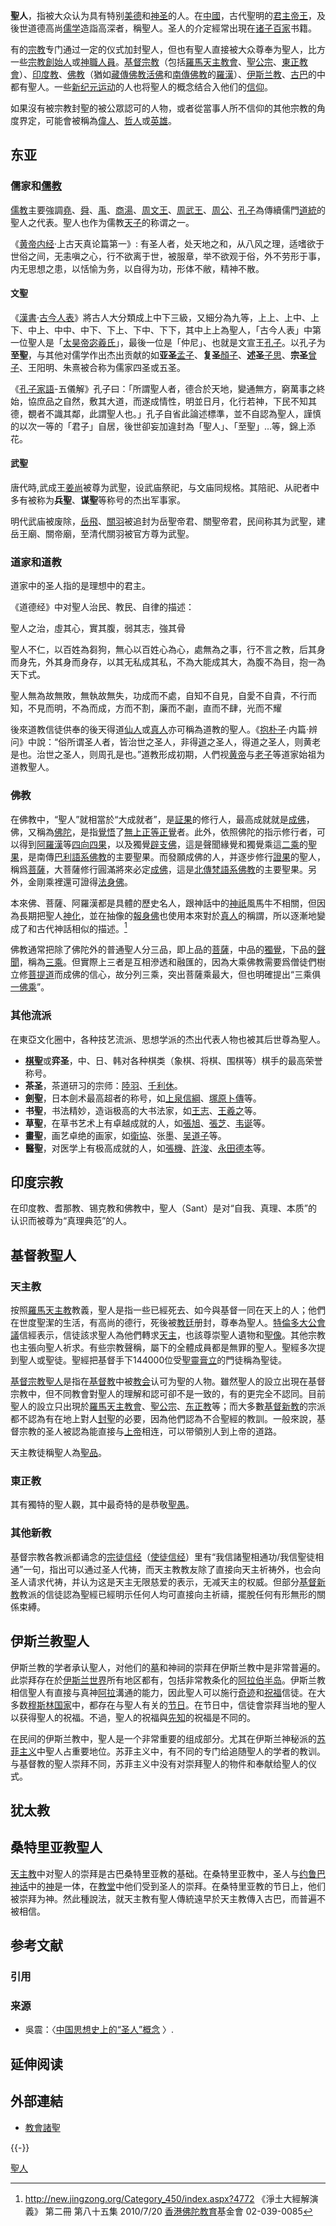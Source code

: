 '''聖人'''，指被大众认为具有特别[[美德|美德]]和[[神圣|神圣]]的人。在[[中國|中國]]，古代聖明的[[君主|君主]][[帝王|帝王]]，及後世道德高尚[[儒学|儒学]]造詣高深者，稱聖人。圣人的介定經常出現在[[诸子百家|诸子百家]]书籍。

有的[[宗教|宗教]]专门通过一定的仪式加封聖人，但也有聖人直接被大众尊奉为聖人，比方一些[[主要宗教創始人列表|宗教創始人]]或[[神職人員|神職人員]]。[[基督宗教|基督宗教]]（包括[[羅馬天主教會|羅馬天主教會]]、[[聖公宗|聖公宗]]、[[東正教會|東正教會]]）、[[印度教|印度教]]、[[佛教|佛教]]（猶如[[藏傳佛教|藏傳佛教]][[活佛|活佛]]和[[南傳佛教|南傳佛教]]的[[羅漢|羅漢]]）、[[伊斯兰教|伊斯兰教]]、[[古巴|古巴]]的{{tsl|en|Santería||桑特里亚教}}中都有聖人。一些[[新纪元运动|新纪元运动]]的人也将聖人的概念结合入他们的[[信仰|信仰]]。

如果沒有被宗教封聖的被公眾認可的人物，或者從當事人所不信仰的其他宗教的角度界定，可能會被稱為[[偉人|偉人]]、[[哲人|哲人]]或[[英雄|英雄]]。

== 东亚 ==

=== 儒家和[[儒教_(宗教)|儒教]]===
[[儒教_(宗教)|儒教]]主要強調[[堯|堯]]、[[舜|舜]]、[[禹|禹]]、[[商湯|商湯]]、[[周文王|周文王]]、[[周武王|周武王]]、[[周公|周公]]、[[孔子|孔子]]為傳續儒門[[道統|道統]]的聖人之代表。聖人也作为儒教[[天子|天子]]的称谓之一。

《[[黄帝内经|黄帝内经]]·上古天真论篇第一》: 有圣人者，处天地之和，从八风之理，适嗜欲于世俗之间，无恚嗔之心，行不欲离于世，被服章，举不欲观于俗，外不劳形于事，内无思想之患，以恬愉为务，以自得为功，形体不敝，精神不散。

==== 文聖 ====
{{see also|文聖}}《[[漢書|漢書]]·[[古今人表|古今人表]]》將古人大分類成上中下三級，又細分為九等，上上、上中、上下、中上、中中、中下、下上、下中、下下，其中上上為聖人，「古今人表」中第一位聖人是「[[伏羲|太昊帝宓羲氏]]」，最後一位是「仲尼」、也就是文宣王[[孔子|孔子]]。以孔子为'''至聖'''，与其他对儒学作出杰出贡献的如'''亚圣'''[[孟子|孟子]]、'''复圣'''[[顏子|顏子]]、'''述圣'''[[子思|子思]]、'''宗圣'''[[曾子|曾子]]、王阳明、朱熹被合称为儒家四圣或五圣。

《[[孔子家語|孔子家語]]-五儀解》孔子曰：「所謂聖人者，德合於天地，變通無方，窮萬事之終始，協庶品之自然，敷其大道，而遂成情性，明並日月，化行若神，下民不知其德，覩者不識其鄰，此謂聖人也。」孔子自省此論述標準，並不自認為聖人，謹慎的以次一等的「君子」自居，後世卻妄加違封為「聖人」、「至聖」...等，錦上添花。

==== 武聖 ====
{{see also|武聖}}唐代時,武成王[[姜尚|姜尚]]被尊为武聖，设武庙祭祀，与文庙同规格。其陪祀、从祀者中多有被称为'''兵聖'''、'''谋聖'''等称号的杰出军事家。

明代武庙被废除，[[岳飞|岳飛]]、[[关羽|關羽]]被追封为岳聖帝君、關聖帝君，民间称其为武聖，建岳王廟、關帝廟，至清代關羽被官方尊为武聖。

=== 道家和道教 ===
道家中的圣人指的是理想中的君主。

《道德经》中对聖人治民、教民、自律的描述：

聖人之治，虛其心，實其腹，弱其志，強其骨

聖人不仁，以百姓為芻狗，無心以百姓心為心，處無為之事，行不言之教，后其身而身先，外其身而身存，以其无私成其私，不為大能成其大，為腹不為目，抱一為天下式。

聖人無為故無敗，無執故無失，功成而不處，自知不自見，自愛不自貴，不行而知，不見而明，不為而成，方而不割，廉而不劌，直而不肆，光而不耀


後來道教信徒供奉的後天得道[[仙人|仙人]]或[[真人|真人]]亦可稱為道教的聖人。《[[抱朴子|抱朴子]]·内篇·辨问》中說：“俗所谓圣人者，皆治世之圣人，非得[[道|道]]之圣人，得道之圣人，则黄老是也。治世之圣人，则周孔是也。”道教形成初期，人們视[[黄帝|黄帝]]与[[老子|老子]]等道家始祖为道教聖人。

=== 佛教 ===
{{Main|聖人 (佛教)}}在佛教中，“聖人”就相當於“大成就者”，是[[証果|証果]]的修行人，最高成就就是[[成佛|成佛]]，佛，又稱為[[佛陀|佛陀]]，是指[[覺悟|覺悟]]了[[無上正等正覺|無上正等正覺]]者。此外，依照佛陀的指示修行者，可以得到[[阿羅漢|阿羅漢]]等[[四向四果|四向四果]]，以及獨覺[[辟支佛|辟支佛]]，這是聲聞緣覺和獨覺乘這[[二乘|二乘]]的[[聖果|聖果]]，是南傳[[巴利語系佛教|巴利語系佛教]]的主要聖果。而發願成佛的人，并逐步修行[[五十二位|證果]]的聖人，稱爲[[菩薩|菩薩]]，大菩薩修行圓滿將來必定[[成佛|成佛]]，這是[[北傳佛教|北傳梵語系佛教]]的主要聖果。另外，金剛乘裡還可證得[[法身佛|法身佛]]。

本來佛、菩薩、阿羅漢都是具體的歷史名人，跟神話中的[[神祇|神祇]]風馬牛不相關，但因為長期把聖人[[神化|神化]]，並在抽像的[[報身佛|報身佛]]也使用本來對於[[真人|真人]]的稱謂，所以逐漸地變成了和古代神話相似的描述。<ref name="淨土大經解演義第八十五集">http://new.jingzong.org/Category_450/index.aspx?4772{{dead link|date=2017年12月 |bot=InternetArchiveBot |fix-attempted=yes }} 《淨土大經解演義》 第二冊 第八十五集 2010/7/20 [[香港|香港]][[佛陀教育|佛陀教育]]基金會 02-039-0085</ref>

佛教通常把除了佛陀外的普通聖人分三品，即上品的[[菩薩|菩薩]]，中品的[[獨覺|獨覺]]，下品的[[聲聞|聲聞]]，稱為[[三乘|三乘]]。但實際上三者是互相滲透和融匯的，因為大乘佛教需要爲僧徒們樹立修[[菩提道|菩提道]]而成佛的信心，故分列三乘，突出菩薩乘最大，但也明確提出“三乘俱[[一佛乘|一佛乘]]”。

=== 其他流派 ===
在東亞文化圈中，各种技艺流派、思想学派的杰出代表人物也被其后世尊為聖人。

* '''[[棋圣|棋聖]]'''或'''弈圣'''，中、日、韩对各种棋类（象棋、将棋、围棋等）棋手的最高荣誉称号。
* '''茶圣'''，茶道研习的宗师：[[陸羽|陸羽]]、[[千利休|千利休]]。
* '''劍聖'''，日本劍术最高超者的称号，如[[上泉信綱|上泉信綱]]、[[塚原卜傳|塚原卜傳]]等。
* '''书聖'''，书法精妙，造诣极高的大书法家，如[[王志_(南北朝)|王志]]、[[王羲之|王羲之]]等。
* '''草聖'''，在草书艺术上有卓越成就的人，如[[張旭|張旭]]、[[张芝|張芝]]、[[韦诞|韦诞]]等。
* '''畫聖'''，画艺卓绝的画家，如[[衛協|衛協]]、张墨、[[吴道子|吴道子]]等。
* '''醫聖'''，对医学上有极高成就的人，如[[張仲景|張機]]、[[許浚|許浚]]、[[永田德本|永田德本]]等。

==印度宗教==
{{Main|{{le|圣人 (印度)|Sant (religion)}}}}在印度教、耆那教、锡克教和佛教中，聖人（Sant）是对“自我、真理、本质”的认识而被尊为“真理典范”的人。

== 基督教聖人 ==
{{main|基督教聖人}}
=== 天主教 ===
{{Main|天主教聖人}}

按照[[羅馬天主教|羅馬天主教]]教義，聖人是指一些已經死去、如今與基督一同在天上的人；他們在世度聖潔的生活，有高尚的德行，死後被[[教廷|教廷]]册封，尊奉為聖人。[[特倫多大公會議|特倫多大公會議]]信經表示，信徒該求聖人為他們轉求[[天主|天主]]，也該尊崇聖人遺物和[[聖像|聖像]]{{來源請求}}。其他宗教也主張向聖人祈求。有些宗教聲稱，屬下的全體成員都是無罪的聖人。聖經多次提到聖人或聖徒。聖經把基督手下144000位受[[聖靈|聖靈]][[膏立|膏立]]的門徒稱為聖徒。

[[基督宗教|基督宗教]][[聖人|聖人]]是指在[[基督教|基督教]]中被[[教会|教会]]认可为聖的人物。雖然聖人的設立出現在基督宗教中，但不同教會對聖人的理解和認可卻不是一致的，有的更完全不認同。目前聖人的設立只出現於[[羅馬天主教會|羅馬天主教會]]、[[聖公宗|聖公宗]]、[[东正教|东正教]]等；而大多數[[基督新教|基督新教]]的宗派都不認為有在地上對人[[封聖|封聖]]的必要，因為他們認為不合聖經的教訓。一般來說，基督宗教的圣人被認為能直接与[[上帝|上帝]]相连，可以带領別人到上帝的道路。

天主教徒稱聖人為[[聖品|聖品]]。

===東正教===

其有獨特的聖人觀，其中最奇特的是恭敬[[聖愚|聖愚]]。

=== 其他新教 ===
基督宗教各教派都诵念的[[宗徒信经|宗徒信经]]（[[使徒信经|使徒信经]]）里有“我信諸聖相通功/我信聖徒相通”一句，指出可以通过圣人代祷，而天主教教友除了直接向天主祈祷外，也会向圣人请求代祷，并认为这是天主无限慈爱的表示，无减天主的权威。但部分[[基督新教|基督新教]]教派的信徒認為聖經已經明示任何人均可直接向主祈禱，擺脫任何有形無形的關係束縛。

== 伊斯兰教聖人 ==
{{Main|瓦里 (頭銜)|l1=瓦里}}
伊斯兰教的学者承认聖人，对他们的[[墓|墓]]和神祠的崇拜在伊斯兰教中是非常普遍的。此崇拜存在於[[伊斯兰世界|伊斯兰世界]]所有地区都有，包括非常教条化的[[阿拉伯半岛|阿拉伯半岛]]。伊斯兰教相信聖人有直接与真神[[阿拉|阿拉]]溝通的能力，因此聖人可以施行[[奇迹|奇迹]]和[[祝福|祝福]]信徒。在大多数[[穆斯林国家|穆斯林国家]]中，都存在与聖人有关的[[节日|节日]]。在节日中，信徒會崇拜当地的聖人以获得聖人的祝福。不過，聖人的祝福與[[先知|先知]]的祝福是不同的。

在民间的伊斯兰教中，聖人是一个非常重要的组成部分。尤其在伊斯兰神秘派的[[蘇菲派|苏菲主义]]中聖人占重要地位。苏菲主义中，有不同的专门给追随聖人的学者的教训。与基督教的聖人崇拜不同，苏菲主义中没有对崇拜聖人的物件和奉献给聖人的仪式。

== 犹太教 ==
{{Main|{{le|义人|Tzadik}}}}
{{Further|国际义人}}

== 桑特里亚教聖人 ==
[[天主教|天主教]]中对聖人的崇拜是古巴桑特里亚教的基础。在桑特里亚教中，圣人与[[约鲁巴神话|约鲁巴神话]]中的[[神|神]]是一体，在[[教堂|教堂]]中他们受到圣人的崇拜。在桑特里亚教的节日上，他们被崇拜为神。然此種說法，就天主教有聖人傳統遠早於天主教傳入古巴，而普遍不被相信。

== 参考文献 ==
=== 引用 ===
{{Reflist}}

=== 来源 ===
{{ReflistH}}
* 吳震：〈[http://xb.hznu.edu.cn/hsdxb/oa/darticle.aspx?type=view&id=20130402 中国思想史上的“圣人”概念] {{Wayback|url=http://xb.hznu.edu.cn/hsdxb/oa/darticle.aspx?type=view&id=20130402 |date=20201221070129 }}〉.
{{ReflistF}}

== 延伸阅读 ==
{{Wikisource further reading}}

== 外部連結 ==
{{Wikiquote|聖人}}
{{Wiktionary}}
{{Wiktionary|Saint}}
* [https://web.archive.org/web/20090411151316/http://liturgy.catholic.org.hk/p2e.htm 教會諸聖]

{{-}}
{{聖人}}

{{Authority control}}

[[Category:聖人|]]